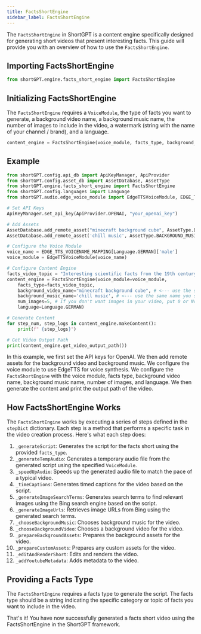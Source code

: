 ```yaml
---
title: FactsShortEngine
sidebar_label: FactsShortEngine
---
```


The `FactsShortEngine` in ShortGPT is a content engine specifically designed for generating short videos that present interesting facts. This guide will provide you with an overview of how to use the `FactsShortEngine`.

## Importing FactsShortEngine

```python
from shortGPT.engine.facts_short_engine import FactsShortEngine
```

## Initializing FactsShortEngine

The `FactsShortEngine` requires a `VoiceModule`, the type of facts you want to generate, a background video name, a background music name,  the number of images to include in the video, a watermark (string with the name of your channel / brand), and a language.

```python
content_engine = FactsShortEngine(voice_module, facts_type, background_video_name, background_music_name, num_images=None, watermark=None, language=Language.ENGLISH)
```

## Example

```python
from shortGPT.config.api_db import ApiKeyManager, ApiProvider
from shortGPT.config.asset_db import AssetDatabase, AssetType
from shortGPT.engine.facts_short_engine import FactsShortEngine
from shortGPT.config.languages import Language
from shortGPT.audio.edge_voice_module import EdgeTTSVoiceModule, EDGE_TTS_VOICENAME_MAPPING

# Set API Keys
ApiKeyManager.set_api_key(ApiProvider.OPENAI, "your_openai_key")

# Add Assets
AssetDatabase.add_remote_asset("minecraft background cube", AssetType.BACKGROUND_VIDEO, "https://www.youtube.com/watch?v=Pt5_GSKIWQM")
AssetDatabase.add_remote_asset('chill music', AssetType.BACKGROUND_MUSIC, "https://www.youtube.com/watch?v=uUu1NcSHg2E")

# Configure the Voice Module
voice_name = EDGE_TTS_VOICENAME_MAPPING[Language.GERMAN]['male']
voice_module = EdgeTTSVoiceModule(voice_name)

# Configure Content Engine
facts_video_topic = "Interesting scientific facts from the 19th century"
content_engine = FactsShortEngine(voice_module=voice_module,
    facts_type=facts_video_topic,
    background_video_name="minecraft background cube", # <--- use the same name you saved in the AssetDatabase
    background_music_name='chill music', # <--- use the same name you saved in the AssetDatabase
    num_images=5, # If you don't want images in your video, put 0 or None
    language=Language.GERMAN)

# Generate Content
for step_num, step_logs in content_engine.makeContent():
    print(f" {step_logs}")

# Get Video Output Path
print(content_engine.get_video_output_path())
```

In this example, we first set the API keys for OpenAI. We then add remote assets for the background video and background music. We configure the voice module to use EdgeTTS for voice synthesis. We configure the `FactsShortEngine` with the voice module, facts type, background video name, background music name, number of images, and language. We then generate the content and print the output path of the video.

## How FactsShortEngine Works

The `FactsShortEngine` works by executing a series of steps defined in the `stepDict` dictionary. Each step is a method that performs a specific task in the video creation process. Here's what each step does:

1. `_generateScript`: Generates the script for the facts short using the provided `facts_type`.
2. `_generateTempAudio`: Generates a temporary audio file from the generated script using the specified `VoiceModule`.
3. `_speedUpAudio`: Speeds up the generated audio file to match the pace of a typical video.
4. `_timeCaptions`: Generates timed captions for the video based on the script.
5. `_generateImageSearchTerms`: Generates search terms to find relevant images using the Bing search engine based on the script.
6. `_generateImageUrls`: Retrieves image URLs from Bing using the generated search terms.
7. `_chooseBackgroundMusic`: Chooses background music for the video.
8. `_chooseBackgroundVideo`: Chooses a background video for the video.
9. `_prepareBackgroundAssets`: Prepares the background assets for the video.
10. `_prepareCustomAssets`: Prepares any custom assets for the video.
11. `_editAndRenderShort`: Edits and renders the video.
12. `_addYoutubeMetadata`: Adds metadata to the video.


## Providing a Facts Type

The `FactsShortEngine` requires a facts type to generate the script. The facts type should be a string indicating the specific category or topic of facts you want to include in the video.


That's it! You have now successfully generated a facts short video using the FactsShortEngine in the ShortGPT framework.